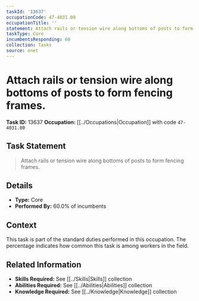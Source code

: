 ```yaml
---
taskId: '13637'
occupationCode: 47-4031.00
occupationTitle: ''
statement: Attach rails or tension wire along bottoms of posts to form fencing frames.
taskType: Core
incumbentsResponding: 60
collection: Tasks
source: onet
---
```

# Attach rails or tension wire along bottoms of posts to form fencing frames.

**Task ID:** 13637
**Occupation:** [[../Occupations|Occupation]] with code `47-4031.00`

## Task Statement

> Attach rails or tension wire along bottoms of posts to form fencing frames.

## Details

- **Type:** Core
- **Performed By:** 60.0% of incumbents

## Context

This task is part of the standard duties performed in this occupation. The percentage indicates how common this task is among workers in the field.

## Related Information

- **Skills Required:** See [[../Skills|Skills]] collection
- **Abilities Required:** See [[../Abilities|Abilities]] collection
- **Knowledge Required:** See [[../Knowledge|Knowledge]] collection
